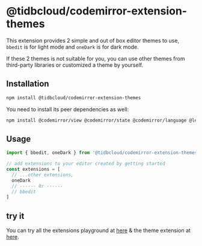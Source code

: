 # @tidbcloud/codemirror-extension-themes

This extension provides 2 simple and out of box editor themes to use, `bbedit` is for light mode and `oneDark` is for dark mode.

If these 2 themes is not suitable for you, you can use other themes from third-party libraries or customized a theme by yourself.

## Installation

```sh npm2yarn
npm install @tidbcloud/codemirror-extension-themes
```

You need to install its peer dependencies as well:

```sh npm2yarn
npm install @codemirror/view @codemirror/state @codemirror/language @lezer/highlight
```

## Usage

```ts
import { bbedit, oneDark } from '@tidbcloud/codemirror-extension-themes'

// add extensions to your editor created by getting started
const extensions = [
  // ...other extensions,
  oneDark
  // ------ Or ------
  // bbedit
]

```
## try it
You can try all the extensions playground at [here](https://tisqleditor-playground.netlify.app/?example=all&with_select=&theme=oneDark) & the theme extension at [here](https://tisqleditor-playground.netlify.app/?example=all&theme=oneDark).

<br />

<SQLEditorThemes />
